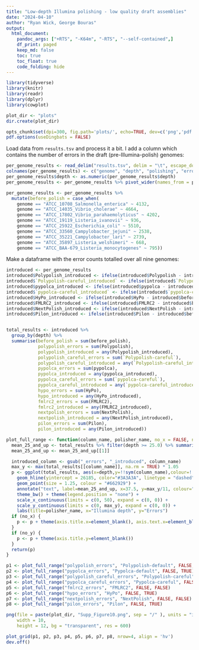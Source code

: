 ```yaml
---
title: "Low-depth Illumina polishing - low quality draft assemblies"
date: "2024-04-10"
author: "Ryan Wick, George Bouras"
output:
  html_document:
    pandoc_args: ["+RTS", "-K64m", "-RTS", "--self-contained",]
    df_print: paged
    keep_md: false
    toc: true
    toc_float: true
    code_folding: hide
---
```

```r
library(tidyverse)
library(knitr)
library(readr)
library(dplyr)
library(cowplot)

plot_dir <- "plots"
dir.create(plot_dir)

opts_chunk$set(dpi=300, fig.path='plots/', echo=TRUE, dev=c('png','pdf'), warning=FALSE, message=FALSE)
pdf.options(useDingbats = FALSE)
```


Load data from `results.tsv` and process it a bit. I add a column which contains the number of errors in the draft (pre-Illumina-polish) genomes:
```r
per_genome_results <- read_delim("results.tsv", delim = "\t", escape_double = FALSE, trim_ws = TRUE)
colnames(per_genome_results) <- c("genome", "depth", "polishing", "errors")
per_genome_results$depth <- as.numeric(per_genome_results$depth)
per_genome_results <- per_genome_results %>% pivot_wider(names_from = polishing, values_from = errors)

per_genome_results <- per_genome_results %>%
  mutate(before_polish = case_when(
    genome == "ATCC_10708_Salmonella_enterica" ~ 4132,
    genome == "ATCC_14035_Vibrio_cholerae" ~ 4664,
    genome == "ATCC_17802_Vibrio_parahaemolyticus" ~ 4202,
    genome == "ATCC_19119_Listeria_ivanovii" ~ 936,
    genome == "ATCC_25922_Escherichia_coli" ~ 5510,
    genome == "ATCC_33560_Campylobacter_jejuni" ~ 2538,
    genome == "ATCC_35221_Campylobacter_lari" ~ 2739,
    genome == "ATCC_35897_Listeria_welshimeri" ~ 668,
    genome == "ATCC_BAA-679_Listeria_monocytogenes" ~ 795))
```

Make a dataframe with the error counts totalled over all nine genomes:
```r
introduced <- per_genome_results
introduced$Polypolish_introduced <- ifelse(introduced$Polypolish - introduced$before_polish > 0, TRUE, FALSE)
introduced$`Polypolish-careful_introduced` <- ifelse(introduced$`Polypolish-careful` - introduced$before_polish > 0, TRUE, FALSE)
introduced$pypolca_introduced <- ifelse(introduced$pypolca - introduced$before_polish > 0, TRUE, FALSE)
introduced$`pypolca-careful_introduced` <- ifelse(introduced$`pypolca-careful` - introduced$before_polish > 0, TRUE, FALSE)
introduced$HyPo_introduced <- ifelse(introduced$HyPo - introduced$before_polish > 0, TRUE, FALSE)
introduced$FMLRC2_introduced <- ifelse(introduced$FMLRC2 - introduced$before_polish > 0, TRUE, FALSE)
introduced$NextPolish_introduced <- ifelse(introduced$NextPolish - introduced$before_polish > 0, TRUE, FALSE)
introduced$Pilon_introduced <- ifelse(introduced$Pilon - introduced$before_polish > 0, TRUE, FALSE)


total_results <- introduced %>%
  group_by(depth) %>%
  summarise(before_polish = sum(before_polish),
            polypolish_errors = sum(Polypolish),
            polypolish_introduced = any(Polypolish_introduced),
            polypolish_careful_errors = sum(`Polypolish-careful`),
            polypolish_careful_introduced = any(`Polypolish-careful_introduced`),
            pypolca_errors = sum(pypolca),
            pypolca_introduced = any(pypolca_introduced),
            pypolca_careful_errors = sum(`pypolca-careful`),
            pypolca_careful_introduced = any(`pypolca-careful_introduced`),
            hypo_errors = sum(HyPo),
            hypo_introduced = any(HyPo_introduced),
            fmlrc2_errors = sum(FMLRC2),
            fmlrc2_introduced = any(FMLRC2_introduced),
            nextpolish_errors = sum(NextPolish),
            nextpolish_introduced = any(NextPolish_introduced),
            pilon_errors = sum(Pilon),
            pilon_introduced = any(Pilon_introduced))
```


```r
plot_full_range <- function(column_name, polisher_name, no_x = FALSE, no_y = FALSE) {
  mean_25_and_up <- total_results %>% filter(depth >= 25.0) %>% summarise(median(!!sym(column_name)))
  mean_25_and_up <- mean_25_and_up[[1]]

  introduced_column <- gsub("_errors", "_introduced", column_name)
  max_y <- max(total_results[[column_name]], na.rm = TRUE) * 1.05
  p <- ggplot(total_results, aes(x=depth,y=!!sym(column_name),colour=!!sym(introduced_column) )) +
    geom_hline(yintercept = 26185, color="#3A3A3A", linetype = "dashed") +
    geom_point(size = 1.25, colour = "#662929") +
    annotate("text", label=mean_25_and_up, x=37.5, y=max_y/11, colour="#AF0000", lineheight = 0.9) +
    theme_bw() + theme(legend.position = "none") +
    scale_x_continuous(limits = c(0, 50), expand = c(0, 0)) +
    scale_y_continuous(limits = c(0, max_y), expand = c(0, 0)) +
    labs(title=polisher_name, x="Illumina depth", y="Errors")
  if (no_x) {
    p <- p + theme(axis.title.x=element_blank(), axis.text.x=element_blank(), axis.ticks.x=element_blank())
  }
  if (no_y) {
    p <- p + theme(axis.title.y=element_blank())
  }
  return(p)
}

p1 <- plot_full_range("polypolish_errors", "Polypolish-default", FALSE, FALSE)
p2 <- plot_full_range("pypolca_errors", "Pypolca-default", FALSE, TRUE)
p3 <- plot_full_range("polypolish_careful_errors", "Polypolish-careful", FALSE, FALSE)
p4 <- plot_full_range("pypolca_careful_errors", "Pypolca-careful", FALSE, TRUE)
p5 <- plot_full_range("fmlrc2_errors", "FMLRC2", FALSE, FALSE)
p6 <- plot_full_range("hypo_errors", "HyPo", FALSE, TRUE)
p7 <- plot_full_range("nextpolish_errors", "NextPolish", FALSE, FALSE)
p8 <- plot_full_range("pilon_errors", "Pilon", FALSE, TRUE)

png(file = paste(plot_dir, "Supp_Figure10.png", sep = "/" ), units = "in",
    width = 10,
    height = 12, bg = "transparent", res = 600)

plot_grid(p1, p2, p3, p4, p5, p6, p7, p8, nrow=4, align = 'hv')
dev.off()
```

